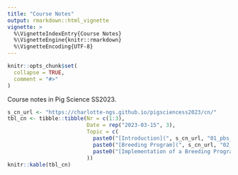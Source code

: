 ```yaml
---
title: "Course Notes"
output: rmarkdown::html_vignette
vignette: >
  %\VignetteIndexEntry{Course Notes}
  %\VignetteEngine{knitr::rmarkdown}
  %\VignetteEncoding{UTF-8}
---
```


```r
knitr::opts_chunk$set(
  collapse = TRUE,
  comment = "#>"
)
```

Course notes in Pig Science SS2023.

```r
s_cn_url <- "https://charlotte-ngs.github.io/pigsciencess2023/cn/"
tbl_cn <- tibble::tibble(Nr = c(1:3), 
                         Date = rep("2023-03-15", 3),
                         Topic = c(
                           paste0("[Introduction](", s_cn_url, "01_pbs_intro.pdf)", collapse = ""),
                           paste0("[Breeding Program](", s_cn_url, "02_psb_bprog.pdf)", collapse = ""),
                           paste0("[Implementation of a Breeding Program](", s_cn_url, "03_pbs_implbp.pdf)", collapse = "")
                         ))
knitr::kable(tbl_cn)
```

